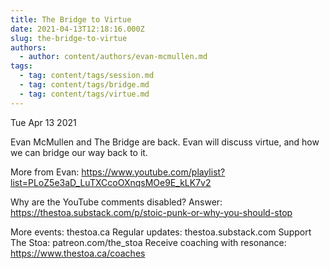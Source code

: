```yaml
---
title: The Bridge to Virtue
date: 2021-04-13T12:18:16.000Z
slug: the-bridge-to-virtue
authors:
  - author: content/authors/evan-mcmullen.md
tags:
  - tag: content/tags/session.md
  - tag: content/tags/bridge.md
  - tag: content/tags/virtue.md
---
```






Tue Apr 13 2021

Evan McMullen and The Bridge are back. Evan will discuss virtue, and how we can bridge our way back to it.

More from Evan: https://www.youtube.com/playlist?list=PLoZ5e3aD_LuTXCcoOXnqsMOe9E_kLK7v2

Why are the YouTube comments disabled? Answer: https://thestoa.substack.com/p/stoic-punk-or-why-you-should-stop

More events: thestoa.ca
Regular updates: thestoa.substack.com
Support The Stoa: patreon.com/the_stoa
Receive coaching with resonance: https://www.thestoa.ca/coaches


